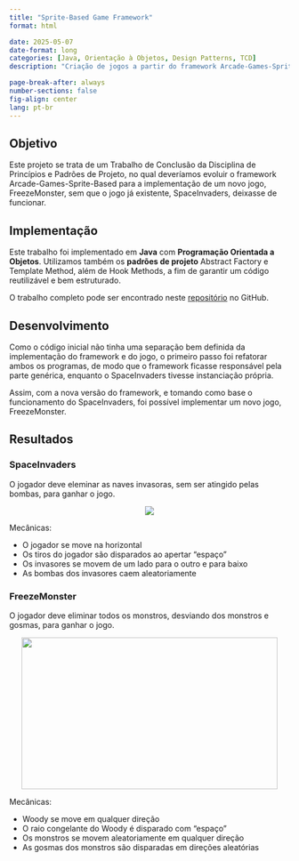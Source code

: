 ```yaml
---
title: "Sprite-Based Game Framework"
format: html

date: 2025-05-07
date-format: long
categories: [Java, Orientação à Objetos, Design Patterns, TCD]
description: "Criação de jogos a partir do framework Arcade-Games-Sprite-Based, aplicando princípios e padrões de projeto."

page-break-after: always
number-sections: false
fig-align: center
lang: pt-br
---
```


## Objetivo

Este projeto se trata de um Trabalho de Conclusão da Disciplina de Princípios e Padrões de Projeto, no qual deveríamos evoluir o framework Arcade-Games-Sprite-Based para a implementação de um novo jogo, FreezeMonster, sem que o jogo já existente, SpaceInvaders, deixasse de funcionar.


## Implementação

Este trabalho foi implementado em **Java** com **Programação Orientada a Objetos**. Utilizamos também os **padrões de projeto** Abstract Factory e Template Method, além de Hook Methods, a fim de garantir um código reutilizável e bem estruturado. 

O trabalho completo pode ser encontrado neste [repositório](https://github.com/adrtgarcia/Laboratorios-UFU/tree/main/FACOM31401%20-%20PPP/TCD/Código%20Final) no GitHub.


## Desenvolvimento 

Como o código inicial não tinha uma separação bem definida da implementação do framework e do jogo, o primeiro passo foi refatorar ambos os programas, de modo que o framework ficasse responsável pela parte genérica, enquanto o SpaceInvaders tivesse instanciação própria.

Assim, com a nova versão do framework, e tomando como base o funcionamento do SpaceInvaders, foi possível implementar um novo jogo, FreezeMonster.


## Resultados

### SpaceInvaders

O jogador deve eleminar as naves invasoras, sem ser atingido pelas bombas, para ganhar o jogo.

<p align='center'>
  <img src="imagens/spaceinvaders.png">
</p>

Mecânicas:

- O jogador se move na horizontal
- Os tiros do jogador são disparados ao apertar "espaço"
- Os invasores se movem de um lado para o outro e para baixo
- As bombas dos invasores caem aleatoriamente

### FreezeMonster

O jogador deve eliminar todos os monstros, desviando dos monstros e gosmas, para ganhar o jogo.

<p align='center'>
  <img src="imagens/freezemonster.png" width="460" height="273">
</p>

Mecânicas:

- Woody se move em qualquer direção
- O raio congelante do Woody é disparado com "espaço"
- Os monstros se movem aleatoriamente em qualquer direção
- As gosmas dos monstros são disparadas em direções aleatórias


